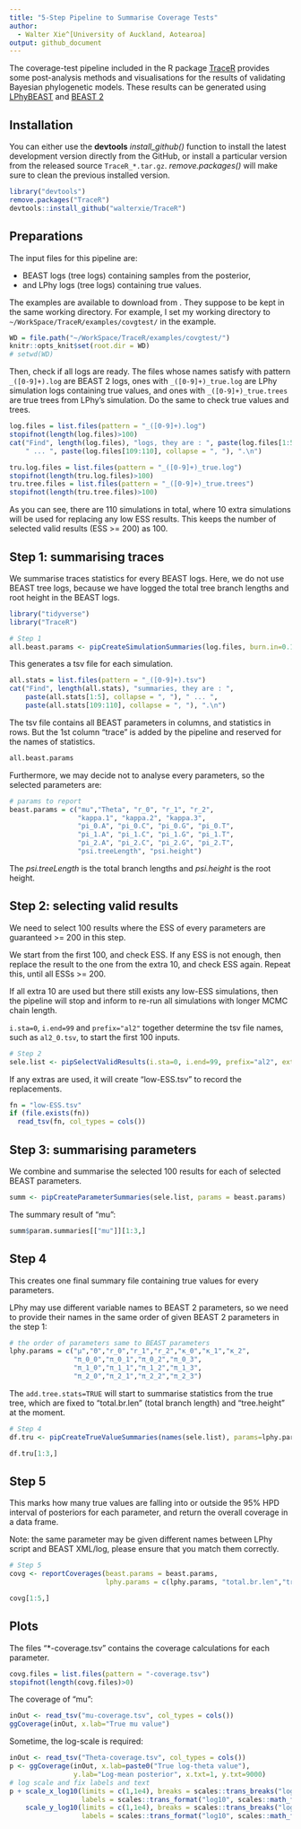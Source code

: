 ```yaml
---
title: "5-Step Pipeline to Summarise Coverage Tests"
author:
  - Walter Xie^[University of Auckland, Aotearoa]
output: github_document
---
```


The coverage-test pipeline included in the R package [TraceR](https://github.com/walterxie/TraceR) 
provides some post-analysis methods and visualisations for the results of 
validating Bayesian phylogenetic models. 
These results can be generated using [LPhyBEAST](https://github.com/LinguaPhylo/LPhyBeast) 
and [BEAST 2](https://www.beast2.org)

## Installation

You can either use the **devtools** *install\_github()* function to install 
the latest development version directly from the GitHub, 
or install a particular version from the released source `TraceR_*.tar.gz`.
*remove.packages()* will make sure to clean the previous installed version. 

```r
library("devtools")
remove.packages("TraceR")
devtools::install_github("walterxie/TraceR")
```

## Preparations

The input files for this pipeline are:

- BEAST logs (tree logs) containing samples from the posterior,
- and LPhy logs (tree logs) containing true values.

The examples are available to download from [](). 
They suppose to be kept in the same working directory.
For example, I set my working directory to
`~/WorkSpace/TraceR/examples/covgtest/` in the example.

```r
WD = file.path("~/WorkSpace/TraceR/examples/covgtest/")
knitr::opts_knit$set(root.dir = WD)
# setwd(WD)
```

Then, check if all logs are ready. 
The files whose names satisfy with pattern `_([0-9]+).log` are BEAST 2 logs,
ones with `_([0-9]+)_true.log` are LPhy simulation logs containing true values,
and ones with `_([0-9]+)_true.trees` are true trees from LPhy's simulation.
Do the same to check true values and trees.

```r
log.files = list.files(pattern = "_([0-9]+).log")
stopifnot(length(log.files)>100)
cat("Find", length(log.files), "logs, they are : ", paste(log.files[1:5], collapse = ", "), 
    " ... ", paste(log.files[109:110], collapse = ", "), ".\n")

tru.log.files = list.files(pattern = "_([0-9]+)_true.log")
stopifnot(length(tru.log.files)>100)
tru.tree.files = list.files(pattern = "_([0-9]+)_true.trees")
stopifnot(length(tru.tree.files)>100)

```

As you can see, there are 110 simulations in total, where 10 extra simulations
will be used for replacing any low ESS results. 
This keeps the number of selected valid results (ESS >= 200) as 100. 

## Step 1: summarising traces

We summarise traces statistics for every BEAST logs. 
Here, we do not use BEAST tree logs, because we have logged 
the total tree branch lengths and root height in the BEAST logs.

```r
library("tidyverse")
library("TraceR")

# Step 1
all.beast.params <- pipCreateSimulationSummaries(log.files, burn.in=0.1)
```

This generates a tsv file for each simulation.

```r
all.stats = list.files(pattern = "_([0-9]+).tsv")
cat("Find", length(all.stats), "summaries, they are : ", 
    paste(all.stats[1:5], collapse = ", "), " ... ", 
    paste(all.stats[109:110], collapse = ", "), ".\n")
```

The tsv file contains all BEAST parameters in columns, and statistics in rows.
But the 1st column "trace" is added by the pipeline 
and reserved for the names of statistics.

```r
all.beast.params
```

Furthermore, we may decide not to analyse every parameters, so the selected
parameters are:

```r
# params to report
beast.params = c("mu","Theta", "r_0", "r_1", "r_2",
                 "kappa.1", "kappa.2", "kappa.3",
                 "pi_0.A", "pi_0.C", "pi_0.G", "pi_0.T",
                 "pi_1.A", "pi_1.C", "pi_1.G", "pi_1.T",
                 "pi_2.A", "pi_2.C", "pi_2.G", "pi_2.T",
                 "psi.treeLength", "psi.height")
```

The *psi.treeLength* is the total branch lengths and *psi.height* is the root height.


## Step 2: selecting valid results

We need to select 100 results where the ESS of every parameters are  
guaranteed >= 200 in this step.

We start from the first 100, and check ESS. If any ESS is not enough, 
then replace the result to the one from the extra 10, and check ESS again. 
Repeat this, until all ESSs >= 200. 

If all extra 10 are used but there still exists any low-ESS simulations,
then the pipeline will stop and inform to re-run all simulations with longer
MCMC chain length. 

`i.sta=0`, `i.end=99` and `prefix="al2"` together determine the tsv file names,
such as `al2_0.tsv`, to start the first 100 inputs.

```r
# Step 2
sele.list <- pipSelectValidResults(i.sta=0, i.end=99, prefix="al2", extra.tree.file.fun=NA)
```

If any extras are used, it will create "low-ESS.tsv" to record the replacements.

```r
fn = "low-ESS.tsv"
if (file.exists(fn))
  read_tsv(fn, col_types = cols())
```


## Step 3: summarising parameters

We combine and summarise the selected 100 results 
for each of selected BEAST parameters.

```r
summ <- pipCreateParameterSummaries(sele.list, params = beast.params)
```

The summary result of "mu":

```r
summ$param.summaries[["mu"]][1:3,]
```

## Step 4

This creates one final summary file containing true values for every parameters.

LPhy may use different variable names to BEAST 2 parameters, so we need to 
provide their names in the same order of given BEAST 2 parameters in the step 1:

```r
# the order of parameters same to BEAST parameters
lphy.params = c("μ","Θ","r_0","r_1","r_2","κ_0","κ_1","κ_2",
                "π_0_0","π_0_1","π_0_2","π_0_3",
                "π_1_0","π_1_1","π_1_2","π_1_3",
                "π_2_0","π_2_1","π_2_2","π_2_3")
```

The `add.tree.stats=TRUE` will start to summarise statistics from the true tree, 
which are fixed to "total.br.len" (total branch length) and "tree.height" at the moment.

```r
# Step 4
df.tru <- pipCreateTrueValueSummaries(names(sele.list), params=lphy.params, add.tree.stats=TRUE)
```

```r
df.tru[1:3,]
```

## Step 5

This marks how many true values are falling into or outside the 95% HPD interval 
of posteriors for each parameter, and return the overall coverage in a data frame.

Note: the same parameter may be given different names between LPhy script
and BEAST XML/log, please ensure that you match them correctly.

```r
# Step 5
covg <- reportCoverages(beast.params = beast.params,
                        lphy.params = c(lphy.params, "total.br.len","tree.height"))
```

```r
covg[1:5,]
```

## Plots

The files "*-coverage.tsv" contains the coverage calculations for each parameter.

```r
covg.files = list.files(pattern = "-coverage.tsv")
stopifnot(length(covg.files)>0)
```

The coverage of "mu":

```r
inOut <- read_tsv("mu-coverage.tsv", col_types = cols())
ggCoverage(inOut, x.lab="True mu value")
```

Sometime, the log-scale is required:

```r
inOut <- read_tsv("Theta-coverage.tsv", col_types = cols())
p <- ggCoverage(inOut, x.lab=paste0("True log-theta value"),
                y.lab="Log-mean posterior", x.txt=1, y.txt=9000)
# log scale and fix labels and text
p + scale_x_log10(limits = c(1,1e4), breaks = scales::trans_breaks("log10", function(x) 10^x),
                  labels = scales::trans_format("log10", scales::math_format(10^.x))) +
    scale_y_log10(limits = c(1,1e4), breaks = scales::trans_breaks("log10", function(x) 10^x),
                  labels = scales::trans_format("log10", scales::math_format(10^.x)))
```



